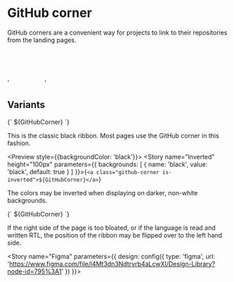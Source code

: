 
<Meta title="GitHub corner" />

# GitHub corner

GitHub corners are a convenient way for projects to link to their repositories from the landing pages.

  '<svg width="80" height="80" viewBox="0 0 250 250" xmlns="http://www.w3.org/2000/svg">' +
  '<use href="github_corner.svg#githubcorner"></use>' +
  '</svg>'

## Variants

<Preview>
  <Story name="Normal" height="100px">{`
    <a class="github-corner">${GitHubCorner}</a>
  `}</Story>
</Preview>

This is the classic black ribbon. Most pages use the GitHub corner in this fashion.

<Preview style={{backgroundColor: 'black'}}>
  <Story name="Inverted" height="100px" parameters={{
    backgrounds: [
      { name: 'black', value: 'black', default: true }
    ]
  }}>{`
    <a class="github-corner is-inverted">${GitHubCorner}</a>
  `}</Story>
</Preview>

The colors may be inverted when displaying on darker, non-white backgrounds.

<Preview>
  <Story name="Left aligned" height="100px">{`
    <a class="github-corner is-left-aligned">${GitHubCorner}</a>
  `}</Story>
</Preview>

If the right side of the page is too bloated, or if the language is read and written RTL, the position of the ribbon may
be flipped over to the left hand side.

<Story name="Figma" parameters={{
  design: config({
    type: 'figma',
    url: 'https://www.figma.com/file/l4Mt3dn3Ndtrvrb4aLcwXI/Design-Library?node-id=795%3A1'
  })
}}>
</Story>
